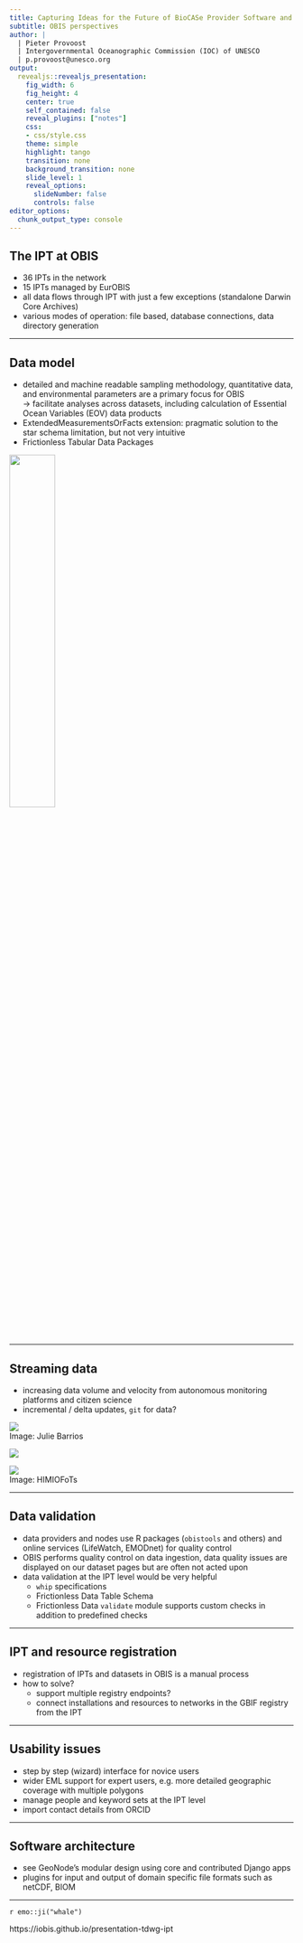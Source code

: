 ```yaml
---
title: Capturing Ideas for the Future of BioCASe Provider Software and the GBIF Integrated Publishing Toolkit (IPT)
subtitle: OBIS perspectives
author: | 
  | Pieter Provoost
  | Intergovernmental Oceanographic Commission (IOC) of UNESCO 
  | p.provoost@unesco.org
output:
  revealjs::revealjs_presentation:
    fig_width: 6
    fig_height: 4
    center: true
    self_contained: false
    reveal_plugins: ["notes"]
    css:
    - css/style.css
    theme: simple
    highlight: tango
    transition: none
    background_transition: none
    slide_level: 1
    reveal_options:
      slideNumber: false
      controls: false
editor_options: 
  chunk_output_type: console
---
```


## The IPT at OBIS

- 36 IPTs in the network
- 15 IPTs managed by EurOBIS
- all data flows through IPT with just a few exceptions (standalone Darwin Core Archives)
- various modes of operation: file based, database connections, data directory generation

---

## Data model

- detailed and machine readable sampling methodology, quantitative data, and environmental parameters are a primary focus for OBIS <br/>&rarr; facilitate analyses across datasets, including calculation of Essential Ocean Variables (EOV) data products
- ExtendedMeasurementsOrFacts extension: pragmatic solution to the star schema limitation, but not very intuitive
- Frictionless Tabular Data Packages

<img src="images/envdata.png" style="width: 40%;"/>

---

## Streaming data

- increasing data volume and velocity from autonomous monitoring platforms and citizen science
- incremental / delta updates, `git` for data?

<div class="imagerow">
<div class="imagecell">
<img src="images/zooglider.png"/>
<br/><span class="caption">Image: Julie Barrios</span>
</div>
<div class="imagecell">
<img src="images/eol.jpg"/>
</div>
<div class="imagecell">
<img src="images/ferrybox.jpg" />
<br/><span class="caption">Image: HIMIOFoTs</span>
</div>

---

## Data validation

- data providers and nodes use R packages (`obistools` and others) and online services (LifeWatch, EMODnet) for quality control
- OBIS performs quality control on data ingestion, data quality issues are displayed on our dataset pages but are often not acted upon
- data validation at the IPT level would be very helpful
  - `whip` specifications
  - Frictionless Data Table Schema
  - Frictionless Data `validate` module supports custom checks in addition to predefined checks

---

## IPT and resource registration

- registration of IPTs and datasets in OBIS is a manual process
- how to solve?
  - support multiple registry endpoints?
  - connect installations and resources to networks in the GBIF registry from the IPT

---

## Usability issues

- step by step (wizard) interface for novice users
- wider EML support for expert users, e.g. more detailed geographic coverage with multiple polygons
- manage people and keyword sets at the IPT level
- import contact details from ORCID

---

## Software architecture

- see GeoNode's modular design using core and contributed Django apps
- plugins for input and output of domain specific file formats such as netCDF, BIOM

---

`r emo::ji("whale")`

https://iobis.github.io/presentation-tdwg-ipt
